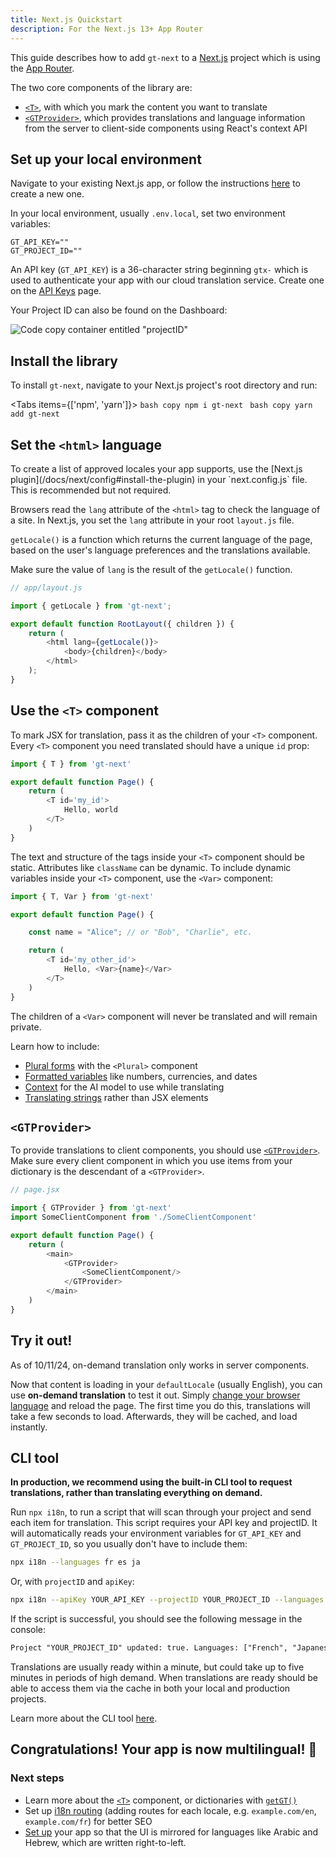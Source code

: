 ```yaml
---
title: Next.js Quickstart
description: For the Next.js 13+ App Router
---
```


This guide describes how to add `gt-next` to a [Next.js](https://nextjs.org) project which is using the [App Router](https://nextjs.org/docs#app-router-vs-pages-router).

The two core components of the library are:
- [`<T>`](/docs/next/t), with which you mark the content you want to translate
- [`<GTProvider>`](/docs/next/gt-provider), which provides translations and language information from the server to client-side components using React's context API

## Set up your local environment

Navigate to your existing Next.js app, or follow the instructions [here](https://nextjs.org/docs/getting-started/installation) to create a new one.

In your local environment, usually `.env.local`, set two environment variables:

```.env copy
GT_API_KEY=""
GT_PROJECT_ID=""
```

An API key (`GT_API_KEY`) is a 36-character string beginning `gtx-` which is used to authenticate your app with our cloud translation service. Create one on the [API Keys](https://www.generaltranslation.com/dashboard/redirect/api-keys) page.

Your Project ID can also be found on the Dashboard:

![Code copy container entitled "projectID"](/screenshots/project_id.png)

## Install the library

To install `gt-next`, navigate to your Next.js project's root directory and run: 

<Tabs items={['npm', 'yarn']}>
    <Tab value="npm">
    ```bash copy
    npm i gt-next
    ```
    </Tab>
    <Tab value="yarn">
    ```bash copy
    yarn add gt-next
    ```
    </Tab>
</Tabs>

## Set the `<html>` language

<Callout>
    To create a list of approved locales your app supports, use the [Next.js plugin](/docs/next/config#install-the-plugin) in your `next.config.js` file.
    This is recommended but not required.
</Callout>

Browsers read the `lang` attribute of the `<html>` tag to check the language of a site. 
In Next.js, you set the `lang` attribute in your root `layout.js` file.

`getLocale()` is a function which returns the current language of the page, based on the user's language preferences and the translations available.

Make sure the value of `lang` is the result of the `getLocale()` function.

```js copy
// app/layout.js

import { getLocale } from 'gt-next';

export default function RootLayout({ children }) {
    return (
        <html lang={getLocale()}>
            <body>{children}</body>
        </html>
    );
}
```

## Use the `<T>` component

To mark JSX for translation, pass it as the children of your `<T>` component.
Every `<T>` component you need translated should have a unique `id` prop:

```js copy
import { T } from 'gt-next'

export default function Page() {
    return (
        <T id='my_id'>
            Hello, world
        </T>
    )
}
```

The text and structure of the tags inside your `<T>` component should be static. 
Attributes like `className` can be dynamic.
To include dynamic variables inside your `<T>` component, use the `<Var>` component:

```js copy
import { T, Var } from 'gt-next'

export default function Page() {

    const name = "Alice"; // or "Bob", "Charlie", etc.

    return (
        <T id='my_other_id'>
            Hello, <Var>{name}</Var>
        </T>
    )
}
```

The children of a `<Var>` component will never be translated and will remain private.

Learn how to include:
- [Plural forms](/docs/next/plurals) with the `<Plural>` component
- [Formatted variables](/docs/next/variables) like numbers, currencies, and dates
- [Context](/docs/next/context) for the AI model to use while translating
- [Translating strings](/docs/next/tx) rather than JSX elements

## `<GTProvider>`

To provide translations to client components, you should use [`<GTProvider>`](/docs/next/gt-provider). Make sure every client component in which you use items from your dictionary is the descendant of a `<GTProvider>`.

```javascript copy
// page.jsx

import { GTProvider } from 'gt-next'
import SomeClientComponent from './SomeClientComponent'

export default function Page() {
    return (
        <main>
            <GTProvider>
                <SomeClientComponent/>
            </GTProvider>
        </main>
    )
}
```

## Try it out!

<Callout type="warn">As of 10/11/24, on-demand translation only works in server components.</Callout>

Now that content is loading in your `defaultLocale` (usually English), you can use **on-demand translation** to test it out. 
Simply [change your browser language](https://support.google.com/chrome/answer/173424) and reload the page.
The first time you do this, translations will take a few seconds to load. Afterwards, they will be cached, and load instantly.

## CLI tool

**In production, we recommend using the built-in CLI tool to request translations, rather than translating everything on demand.**

Run `npx i18n`, to run a script that will scan through your project and send each item for translation. 
This script requires your API key and projectID. It will automatically reads your environment variables for `GT_API_KEY` and `GT_PROJECT_ID`, so you usually don't have to include them:

```bash copy
npx i18n --languages fr es ja
```

Or, with `projectID` and `apiKey`:

```bash copy
npx i18n --apiKey YOUR_API_KEY --projectID YOUR_PROJECT_ID --languages fr es ja
```

If the script is successful, you should see the following message in the console:

```txt
Project "YOUR_PROJECT_ID" updated: true. Languages: ["French", "Japanese", "Spanish"]. Translations are usually live within a minute. Check status: www.generaltranslation.com/dashboard.
```

Translations are usually ready within a minute, but could take up to five minutes in periods of high demand. When translations are ready should be able to access them via the cache in both your local and production projects.

Learn more about the CLI tool [here](/docs/next/cli).

## Congratulations! Your app is now multilingual! 🥳

### Next steps

- Learn more about the [`<T>`](/docs/next) component, or dictionaries with [`getGT()`](/docs/next/dictionaries)
- Set up [i18n routing](/docs/next/routing) (adding routes for each locale, e.g. `example.com/en`, `example.com/fr`) for better SEO
- [Set up](/docs/next/advanced/rtl) your app so that the UI is mirrored for languages like Arabic and Hebrew, which are written right-to-left.